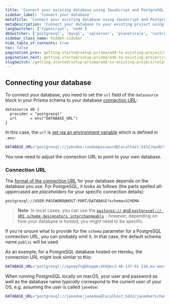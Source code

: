 ```yaml
---
title: 'Connect your existing database using JavaScript and PostgreSQL'
sidebar_label: 'Connect your database'
metaTitle: 'Connect your existing database using JavaScript and PostgreSQL'
metaDescription: 'Connect your database to your existing project using JavaScript and PostgreSQL'
langSwitcher: ['typescript', 'node']
dbSwitcher: ['postgresql', 'mysql', 'sqlserver', 'planetscale', 'cockroachdb']
sidebar_class_name: hidden-sidebar
hide_table_of_contents: true
toc: false
pagination_prev: getting-started/setup-prisma/add-to-existing-project/relational-databases-node-postgresql
pagination_next: getting-started/setup-prisma/add-to-existing-project/relational-databases/introspection-node-postgresql
slugSwitch: /getting-started/setup-prisma/add-to-existing-project/relational-databases/connect-your-database-
---
```


## Connecting your database

To connect your database, you need to set the `url` field of the `datasource` block in your Prisma schema to your database [connection URL](/orm/reference/connection-urls):

```prisma file=prisma/schema.prisma showLineNumbers
datasource db {
  provider = "postgresql"
  url      = env("DATABASE_URL")
}
```

In this case, the `url` is [set via an environment variable](/orm/more/development-environment/environment-variables) which is defined in `.env`:

```bash file=.env
DATABASE_URL="postgresql://johndoe:randompassword@localhost:5432/mydb?schema=public"
```

You now need to adjust the connection URL to point to your own database.

<h3 id="connection-url">Connection URL</h3>

The [format of the connection URL](/orm/reference/connection-urls) for your database depends on the database you use. For PostgreSQL, it looks as follows (the parts spelled all-uppercased are _placeholders_ for your specific connection details):

```no-lines
postgresql://USER:PASSWORD@HOST:PORT/DATABASE?schema=SCHEMA
```

> **Note**: In most cases, you can use the [`postgres://` and `postgresql:// URI scheme designators interchangeably`](https://www.postgresql.org/docs/10/libpq-connect.html#id-1.7.3.8.3.6) - however, depending on how your database is hosted, you might need to be specific.

If you're unsure what to provide for the `schema` parameter for a PostgreSQL connection URL, you can probably omit it. In that case, the default schema name `public` will be used.

As an example, for a PostgreSQL database hosted on Heroku, the connection URL might look similar to this:

```bash file=.env
DATABASE_URL="postgresql://opnmyfngbknppm:XXX@ec2-46-137-91-216.eu-west-1.compute.amazonaws.com:5432/d50rgmkqi2ipus?schema=hello-prisma"
```

When running PostgreSQL locally on macOS, your user and password as well as the database name _typically_ correspond to the current _user_ of your OS, e.g. assuming the user is called `janedoe`:

```bash file=.env
DATABASE_URL="postgresql://janedoe:janedoe@localhost:5432/janedoe?schema=hello-prisma"
```
